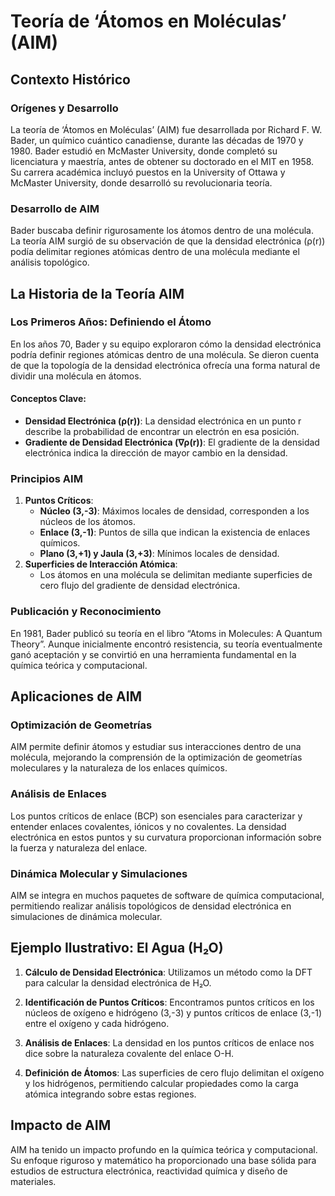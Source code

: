 # Teoría de 'Átomos en Moléculas' (AIM)

## Contexto Histórico

### Orígenes y Desarrollo

La teoría de 'Átomos en Moléculas' (AIM) fue desarrollada por Richard F. W. Bader, un químico cuántico canadiense, durante las décadas de 1970 y 1980. Bader estudió en McMaster University, donde completó su licenciatura y maestría, antes de obtener su doctorado en el MIT en 1958. Su carrera académica incluyó puestos en la University of Ottawa y McMaster University, donde desarrolló su revolucionaria teoría.

### Desarrollo de AIM

Bader buscaba definir rigurosamente los átomos dentro de una molécula. La teoría AIM surgió de su observación de que la densidad electrónica (ρ(r)) podía delimitar regiones atómicas dentro de una molécula mediante el análisis topológico.

## La Historia de la Teoría AIM

### Los Primeros Años: Definiendo el Átomo

En los años 70, Bader y su equipo exploraron cómo la densidad electrónica podría definir regiones atómicas dentro de una molécula. Se dieron cuenta de que la topología de la densidad electrónica ofrecía una forma natural de dividir una molécula en átomos.

#### Conceptos Clave:

- **Densidad Electrónica (ρ(r))**: La densidad electrónica en un punto r describe la probabilidad de encontrar un electrón en esa posición.
- **Gradiente de Densidad Electrónica (∇ρ(r))**: El gradiente de la densidad electrónica indica la dirección de mayor cambio en la densidad.

### Principios AIM

1. **Puntos Críticos**:
   - **Núcleo (3,-3)**: Máximos locales de densidad, corresponden a los núcleos de los átomos.
   - **Enlace (3,-1)**: Puntos de silla que indican la existencia de enlaces químicos.
   - **Plano (3,+1) y Jaula (3,+3)**: Mínimos locales de densidad.

2. **Superficies de Interacción Atómica**:
   - Los átomos en una molécula se delimitan mediante superficies de cero flujo del gradiente de densidad electrónica.

### Publicación y Reconocimiento

En 1981, Bader publicó su teoría en el libro "Atoms in Molecules: A Quantum Theory". Aunque inicialmente encontró resistencia, su teoría eventualmente ganó aceptación y se convirtió en una herramienta fundamental en la química teórica y computacional.

## Aplicaciones de AIM

### Optimización de Geometrías

AIM permite definir átomos y estudiar sus interacciones dentro de una molécula, mejorando la comprensión de la optimización de geometrías moleculares y la naturaleza de los enlaces químicos.

### Análisis de Enlaces

Los puntos críticos de enlace (BCP) son esenciales para caracterizar y entender enlaces covalentes, iónicos y no covalentes. La densidad electrónica en estos puntos y su curvatura proporcionan información sobre la fuerza y naturaleza del enlace.

### Dinámica Molecular y Simulaciones

AIM se integra en muchos paquetes de software de química computacional, permitiendo realizar análisis topológicos de densidad electrónica en simulaciones de dinámica molecular.

## Ejemplo Ilustrativo: El Agua (H₂O)

1. **Cálculo de Densidad Electrónica**:
   Utilizamos un método como la DFT para calcular la densidad electrónica de H₂O.

2. **Identificación de Puntos Críticos**:
   Encontramos puntos críticos en los núcleos de oxígeno e hidrógeno (3,-3) y puntos críticos de enlace (3,-1) entre el oxígeno y cada hidrógeno.

3. **Análisis de Enlaces**:
   La densidad en los puntos críticos de enlace nos dice sobre la naturaleza covalente del enlace O-H.

4. **Definición de Átomos**:
   Las superficies de cero flujo delimitan el oxígeno y los hidrógenos, permitiendo calcular propiedades como la carga atómica integrando sobre estas regiones.

## Impacto de AIM

AIM ha tenido un impacto profundo en la química teórica y computacional. Su enfoque riguroso y matemático ha proporcionado una base sólida para estudios de estructura electrónica, reactividad química y diseño de materiales.


